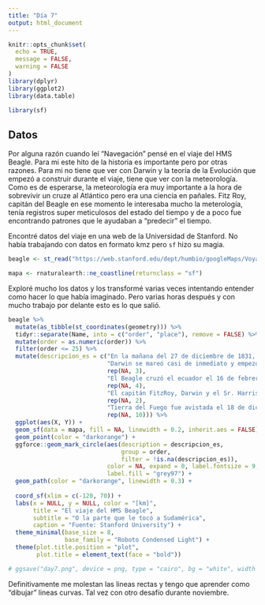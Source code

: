 ```yaml
---
title: "Día 7"
output: html_document
---
```


```r
knitr::opts_chunk$set(
  echo = TRUE,
  message = FALSE,
  warning = FALSE
)
library(dplyr)
library(ggplot2)
library(data.table)

library(sf)
```

## Datos

Por alguna razón cuando leí "Navegación" pensé en el viaje del HMS Beagle. Para mi este hito de la historia es importante pero por otras razones. Para mi no tiene que ver con Darwin y la teoría de la Evolución que empezó a construir durante el viaje, tiene que ver con la meteorología. Como es de esperarse, la meteorología era muy importante a la hora de sobrevivir un cruze al Atlántico pero era una ciencia en pañales. Fitz Roy, capitán del Beagle en ese momento le interesaba mucho la meterología, tenía registros super meticulosos del estado del tiempo y de a poco fue encontrando patrones que le ayudaban a "predecir" el tiempo.

Encontré datos del viaje en una web de la Universidad de Stanford. No había trabajando con datos en formato kmz pero `sf` hizo su magia.

```r
beagle <- st_read("https://web.stanford.edu/dept/humbio/googleMaps/Voyage_of_the_Beagle.kmz")

mapa <- rnaturalearth::ne_coastline(returnclass = "sf")
```

Exploré mucho los datos y los transformé varias veces intentando entender como hacer lo que había imaginado. Pero varias horas después y con mucho trabajo por delante esto es lo que salió.

```r
beagle %>% 
  mutate(as_tibble(st_coordinates(geometry))) %>%
  tidyr::separate(Name, into = c("order", "place"), remove = FALSE) %>% 
  mutate(order = as.numeric(order)) %>% 
  filter(order <= 25) %>% 
  mutate(descripcion_es = c("En la mañana del 27 de diciembre de 1831, el H.M.S. Beagle, con una tripulación de setenta y tres hombres, zarpó del puerto de Plymouth bajo un viento de levante en calma y una llovizna.",
                            "Darwin se mareó casi de inmediato y empezó a tener dudas sobre el viaje.",
                            rep(NA, 3),
                            "El Beagle cruzó el ecuador el 16 de febrero",
                            rep(NA, 4),
                            "El capitán FitzRoy, Darwin y el Sr. Harris fueron a tierra para visitar el Fuerte Argentina, un bastión militar situado al sur de Bahía Blanca.",
                            rep(NA, 2),
                            "Tierra del Fuego fue avistada el 18 de diciembre.",
                            rep(NA, 10))) %>% 
  ggplot(aes(X, Y)) +
  geom_sf(data = mapa, fill = NA, linewidth = 0.2, inherit.aes = FALSE) +
  geom_point(color = "darkorange") +
  ggforce::geom_mark_circle(aes(description = descripcion_es, 
                                group = order, 
                                filter = !is.na(descripcion_es)), 
                            color = NA, expand = 0, label.fontsize = 9,
                            label.fill = "grey97") +
  geom_path(color = "darkorange", linewidth = 0.3) +
  
  coord_sf(xlim = c(-120, 70)) +
  labs(x = NULL, y = NULL, color = "[km]",
       title = "El viaje del HMS Beagle",
       subtitle = "O la parte que le tocó a Sudamérica",
       caption = "Fuente: Stanford University") +
  theme_minimal(base_size = 8,
                base_family = "Roboto Condensed Light") +
  theme(plot.title.position = "plot",
        plot.title = element_text(face = "bold"))

# ggsave("day7.png", device = png, type = "cairo", bg = "white", width = 17, height = 15, units = "cm", dpi = 150)
```

Definitivamente me molestan las lineas rectas y tengo que aprender como "dibujar" lineas curvas. Tal vez con otro desafío durante noviembre.